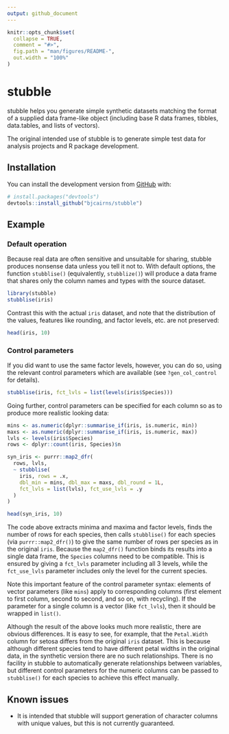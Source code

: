 ```yaml
---
output: github_document
---
```


<!-- README.md is generated from README.Rmd. Please edit that file -->

```r
knitr::opts_chunk$set(
  collapse = TRUE,
  comment = "#>",
  fig.path = "man/figures/README-",
  out.width = "100%"
)
```

# stubble

<!-- badges: start -->
<!-- badges: end -->

stubble helps you generate simple synthetic datasets matching the format of a supplied data frame-like object (including base R data frames, tibbles, data.tables, and lists of vectors). 

The original intended use of stubble is to generate simple test data for analysis projects and R package development.

## Installation

You can install the development version from [GitHub](https://github.com/) with:

``` r
# install.packages("devtools")
devtools::install_github("bjcairns/stubble")
```
## Example

### Default operation

Because real data are often sensitive and unsuitable for sharing, stubble produces nonsense data unless you tell it not to. With default options, the function `stubblise()` (equivalently, `stubblize()`) will produce a data frame that shares only the column names and types with the source dataset.

```r
library(stubble)
stubblise(iris)
```

Contrast this with the actual `iris` dataset, and note that the distribution of the values, features like rounding, and factor levels, etc. are not preserved:

```r
head(iris, 10)
```

### Control parameters

If you did want to use the same factor levels, however, you can do so, using the relevant control parameters which are available (see `?gen_col_control` for details).

```r
stubblise(iris, fct_lvls = list(levels(iris$Species)))
```

Going further, control parameters can be specified for each column so as to produce more realistic looking data:

```r
mins <- as.numeric(dplyr::summarise_if(iris, is.numeric, min))
maxs <- as.numeric(dplyr::summarise_if(iris, is.numeric, max))
lvls <- levels(iris$Species)
rows <- dplyr::count(iris, Species)$n

syn_iris <- purrr::map2_dfr(
  rows, lvls,
  ~ stubblise(
    iris, rows = .x,
    dbl_min = mins, dbl_max = maxs, dbl_round = 1L,
    fct_lvls = list(lvls), fct_use_lvls = .y
  )
)

head(syn_iris, 10)
```

The code above extracts minima and maxima and factor levels, finds the number of rows for each species, then calls `stubblise()` for each species (via `purrr::map2_dfr()`) to give the same number of rows per species as in the original `iris`. Because the `map2_dfr()` function binds its results into a single data frame, the `Species` columns need to be compatible. This is ensured by giving a `fct_lvls` parameter including all 3 levels, while the `fct_use_lvls` parameter includes only the level for the current species.

Note this important feature of the control parameter syntax: elements of vector parameters (like `mins`) apply to corresponding columns (first element to first column, second to second, and so on, with recycling). If the parameter for a single column is a vector (like `fct_lvls`), then it should be wrapped in `list()`.

Although the result of the above looks much more realistic, there are obvious differences. It is easy to see, for example, that the `Petal.Width` column for setosa differs from the original `iris` dataset. This is because although different species tend to have different petal widths in the original data, in the synthetic version there are no such relationships. There is no facility in stubble to automatically generate relationships between variables, but different control parameters for the numeric columns can be passed to `stubblise()` for each species to achieve this effect manually.

## Known issues

* It is intended that stubble will support generation of character columns with unique values, but this is not currently guaranteed.

